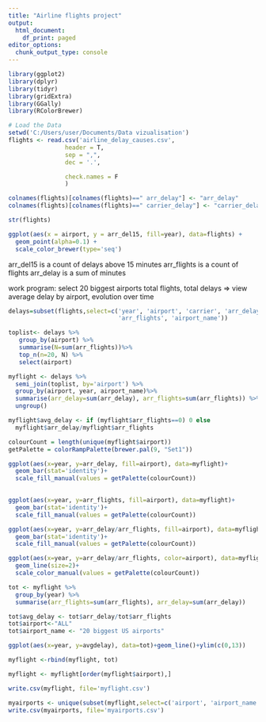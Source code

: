 ```yaml
---
title: "Airline flights project"
output:
  html_document:
    df_print: paged
editor_options:
  chunk_output_type: console
---
```


```r
library(ggplot2)
library(dplyr)
library(tidyr)
library(gridExtra)
library(GGally)
library(RColorBrewer)
```

```r
# Load the Data
setwd('C:/Users/user/Documents/Data vizualisation')
flights <- read.csv('airline_delay_causes.csv',
                header = T,
                sep = ",",
                dec = '.',

                check.names = F
                )
```

```r
colnames(flights)[colnames(flights)==" arr_delay"] <- "arr_delay"
colnames(flights)[colnames(flights)==" carrier_delay"] <- "carrier_delay"
```

```r
str(flights)
```



```r
ggplot(aes(x = airport, y = arr_del15, fill=year), data=flights) + 
  geom_point(alpha=0.1) +
  scale_color_brewer(type='seq')
```

arr_del15 is a count of delays above 15 minutes
arr_flights is a count of flights
arr_delay is a sum of minutes

work program: select 20 biggest airports
total flights, total delays
=> view average delay by airport, evolution over time

```r
delays=subset(flights,select=c('year', 'airport', 'carrier', 'arr_delay', 
                               'arr_flights', 'airport_name'))
```

```r
toplist<- delays %>% 
   group_by(airport) %>% 
   summarise(N=sum(arr_flights))%>%
   top_n(n=20, N) %>%
   select(airport) 

```


```r
myflight <- delays %>%
  semi_join(toplist, by='airport') %>%
  group_by(airport, year, airport_name)%>% 
  summarise(arr_delay=sum(arr_delay), arr_flights=sum(arr_flights)) %>% 
  ungroup()
```
```r
myflight$avg_delay <- if (myflight$arr_flights==0) 0 else 
  myflight$arr_delay/myflight$arr_flights
```

```r
colourCount = length(unique(myflight$airport))
getPalette = colorRampPalette(brewer.pal(9, "Set1"))
```

```r

ggplot(aes(x=year, y=arr_delay, fill=airport), data=myflight)+
  geom_bar(stat='identity')+ 
  scale_fill_manual(values = getPalette(colourCount))
  
```


```r
ggplot(aes(x=year, y=arr_flights, fill=airport), data=myflight)+
  geom_bar(stat='identity')+ 
  scale_fill_manual(values = getPalette(colourCount))
```


```r
ggplot(aes(x=year, y=arr_delay/arr_flights, fill=airport), data=myflight)+
  geom_bar(stat='identity')+ 
  scale_fill_manual(values = getPalette(colourCount))
```


```r
ggplot(aes(x=year, y=arr_delay/arr_flights, color=airport), data=myflight)+
  geom_line(size=2)+ 
  scale_color_manual(values = getPalette(colourCount))
```

```r
tot <- myflight %>%
  group_by(year) %>%
  summarise(arr_flights=sum(arr_flights), arr_delay=sum(arr_delay))
```

```r
tot$avg_delay <- tot$arr_delay/tot$arr_flights
tot$airport<-"ALL"
tot$airport_name <- "20 biggest US airports"
```

```r
ggplot(aes(x=year, y=avgdelay), data=tot)+geom_line()+ylim(c(0,13))
```

```r
myflight <-rbind(myflight, tot)

```


```r
myflight <- myflight[order(myflight$airport),]
```


```r
write.csv(myflight, file='myflight.csv')
```

```r
myairports <- unique(subset(myflight,select=c('airport', 'airport_name')))
write.csv(myairports, file='myairports.csv')
```

